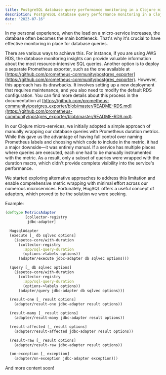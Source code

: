 ```yaml
---
title: PostgreSQL database query performance monitoring in a Clojure microservice with HugSQL
description: PostgreSQL database query performance monitoring in a Clojure microservice with HugSQL
date: "2023-07-16"
---
```

In my personal experience, when the load on a micro-service increases, the database often becomes the main bottleneck. That's why it's crucial to have effective monitoring in place for database queries.

There are various ways to achieve this. For instance, if you are using AWS RDS, the database monitoring insights can provide valuable information about the most resource-intensive SQL queries. Another option is to deploy a separate Prometheus exporter, such as the one available at [https://github.com/prometheus-community/postgres_exporter](https://github.com/prometheus-community/postgres_exporter). However, this approach has its drawbacks. It involves setting up a new deployment that requires maintenance, and you also need to modify the default RDS configuration. You can find more details about this process in the documentation at [https://github.com/prometheus-community/postgres_exporter/blob/master/README-RDS.md](https://github.com/prometheus-community/postgres_exporter/blob/master/README-RDS.md).

In our Clojure micro-services, we initially adopted a simple approach of manually wrapping our database queries with Prometheus duration metrics. While this gave us the advantage of having full control over naming Prometheus labels and choosing which code to include in the metric, it had a major downside—it was entirely manual. If a service has multiple places where queries are executed, each one had to be manually instrumented with the metric. As a result, only a subset of queries were wrapped with the duration macro, which didn't provide complete visibility into the service's performance.

We started exploring alternative approaches to address this limitation and enable comprehensive metric wrapping with minimal effort across our numerous microservices. Fortunately, HugSQL offers a useful concept of adaptors, which proved to be the solution we were seeking.

Example:
```clojure {1, 3-4, 17, 20} showLineNumbers
(deftype MetricsAdapter
         [collector-registry
          jdbc-adapter]

  HugsqlAdapter
  (execute [_ db sqlvec options]
    (iapetos-core/with-duration
      (collector-registry
        :app/sql-query-duration
        (options->labels options))
      (adapter/execute jdbc-adapter db sqlvec options)))

  (query [_ db sqlvec options]
    (iapetos-core/with-duration
      (collector-registry
        :app/sql-query-duration
        (options->labels options))
      (adapter/query jdbc-adapter db sqlvec options)))

  (result-one [_ result options]
    (adapter/result-one jdbc-adapter result options))

  (result-many [_ result options]
    (adapter/result-many jdbc-adapter result options))

  (result-affected [_ result options]
    (adapter/result-affected jdbc-adapter result options))

  (result-raw [_ result options]
    (adapter/result-raw jdbc-adapter result options))

  (on-exception [_ exception]
    (adapter/on-exception jdbc-adapter exception)))
```

And more content soon!